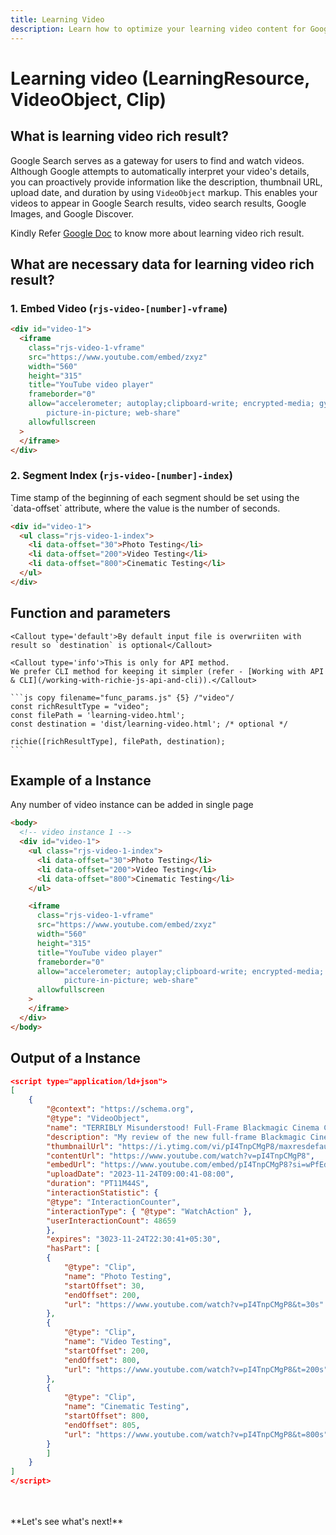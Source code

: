 ```yaml
---
title: Learning Video
description: Learn how to optimize your learning video content for Google search results, including the necessary data for learning video rich results, and improve your video's visibility and engagement.
---
```



# Learning video (LearningResource, VideoObject, Clip)

## What is learning video rich result?

Google Search serves as a gateway for users to find and watch videos. Although Google attempts to automatically interpret your video's details, you can proactively provide information like the description, thumbnail URL, upload date, and duration by using `VideoObject` markup. This enables your videos to appear in Google Search results, video search results, Google Images, and Google Discover.

Kindly Refer [Google Doc](https://developers.google.com/search/docs/appearance/structured-data/video) to know more about learning video rich result.

## What are necessary data for learning video rich result?

### 1. Embed Video (`rjs-video-[number]-vframe`)

```html copy filename="learning-video.html" /class="rjs-video-1-vframe"/ /div/ /iframe/
<div id="video-1">
  <iframe
    class="rjs-video-1-vframe"
    src="https://www.youtube.com/embed/zxyz"
    width="560"
    height="315"
    title="YouTube video player"
    frameborder="0"
    allow="accelerometer; autoplay;clipboard-write; encrypted-media; gyroscope; 
        picture-in-picture; web-share"
    allowfullscreen
  >
  </iframe>
</div>
```

### 2. Segment Index (`rjs-video-[number]-index`)

<Callout>
  Time stamp of the beginning of each segment should be set using the
  `data-offset` attribute, where the value is the number of seconds.
</Callout>

```html copy filename="learning-video.html" /class="rjs-video-1-index"/ /ul/ /div/ /data-offset=/ {4-6}
<div id="video-1">
  <ul class="rjs-video-1-index">
    <li data-offset="30">Photo Testing</li>
    <li data-offset="200">Video Testing</li>
    <li data-offset="800">Cinematic Testing</li>
  </ul>
</div>
```

## Function and parameters

    <Callout type='default'>By default input file is overwriiten with result so `destination` is optional</Callout>

    <Callout type='info'>This is only for API method.
    We prefer CLI method for keeping it simpler (refer - [Working with API & CLI](/working-with-richie-js-api-and-cli)).</Callout>

    ```js copy filename="func_params.js" {5} /"video"/
    const richResultType = "video";
    const filePath = 'learning-video.html';
    const destination = 'dist/learning-video.html'; /* optional */

    richie([richResultType], filePath, destination);
    ```

## Example of a Instance

<Callout type="info">
  Any number of video instance can be added in single page
</Callout>

```html copy filename="learning-video.html"
<body>
  <!-- video instance 1 -->
  <div id="video-1">
    <ul class="rjs-video-1-index">
      <li data-offset="30">Photo Testing</li>
      <li data-offset="200">Video Testing</li>
      <li data-offset="800">Cinematic Testing</li>
    </ul>

    <iframe
      class="rjs-video-1-vframe"
      src="https://www.youtube.com/embed/zxyz"
      width="560"
      height="315"
      title="YouTube video player"
      frameborder="0"
      allow="accelerometer; autoplay;clipboard-write; encrypted-media; gyroscope; 
            picture-in-picture; web-share"
      allowfullscreen
    >
    </iframe>
  </div>
</body>
```

## Output of a Instance

```json filename="learning-video.html" copy
<script type="application/ld+json">
[
    {
        "@context": "https://schema.org",
        "@type": "VideoObject",
        "name": "TERRIBLY Misunderstood! Full-Frame Blackmagic Cinema Camera 6K [Review w/ Footage] - YouTube",
        "description": "My review of the new full-frame Blackmagic Cinema Camera 6K with lots of beautiful footage...⚡︎ Blackmagic Cinema Camera 6K 👉🏻 https://amzn.to/3uB3mBx⚡︎ Mo...",
        "thumbnailUrl": "https://i.ytimg.com/vi/pI4TnpCMgP8/maxresdefault.jpg",
        "contentUrl": "https://www.youtube.com/watch?v=pI4TnpCMgP8",
        "embedUrl": "https://www.youtube.com/embed/pI4TnpCMgP8?si=wPfEdco5EIZ9oaMW",
        "uploadDate": "2023-11-24T09:00:41-08:00",
        "duration": "PT11M44S",
        "interactionStatistic": {
        "@type": "InteractionCounter",
        "interactionType": { "@type": "WatchAction" },
        "userInteractionCount": 48659
        },
        "expires": "3023-11-24T22:30:41+05:30",
        "hasPart": [
        {
            "@type": "Clip",
            "name": "Photo Testing",
            "startOffset": 30,
            "endOffset": 200,
            "url": "https://www.youtube.com/watch?v=pI4TnpCMgP8&t=30s"
        },
        {
            "@type": "Clip",
            "name": "Video Testing",
            "startOffset": 200,
            "endOffset": 800,
            "url": "https://www.youtube.com/watch?v=pI4TnpCMgP8&t=200s"
        },
        {
            "@type": "Clip",
            "name": "Cinematic Testing",
            "startOffset": 800,
            "endOffset": 805,
            "url": "https://www.youtube.com/watch?v=pI4TnpCMgP8&t=800s"
        }
        ]
    }
]
</script>
```

<br />
<br />
**Let's see what's next!**
